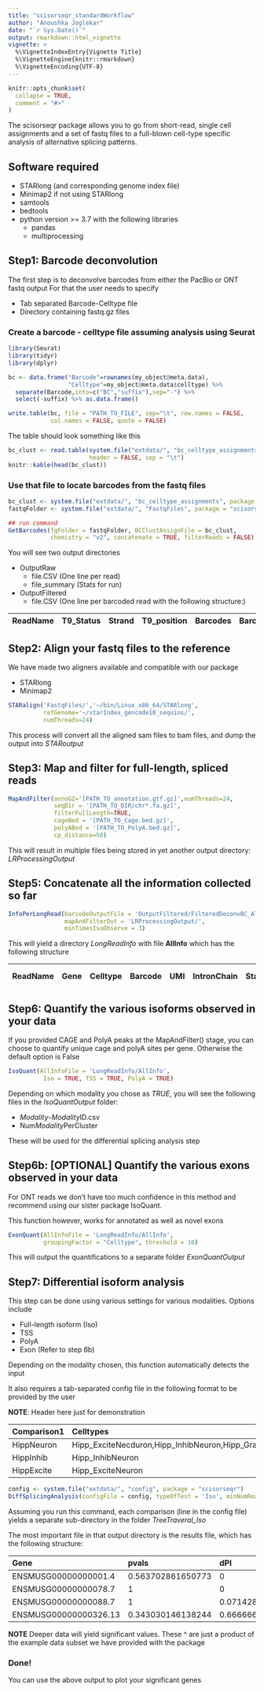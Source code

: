 ```yaml
---
title: "scisorseqr_standardWorkflow"
author: "Anoushka Joglekar"
date: "`r Sys.Date()`"
output: rmarkdown::html_vignette
vignette: >
  %\VignetteIndexEntry{Vignette Title}
  %\VignetteEngine{knitr::rmarkdown}
  %\VignetteEncoding{UTF-8}
---
```


```r
knitr::opts_chunk$set(
  collapse = TRUE,
  comment = "#>"
)
```

The scisorseqr package allows you to go from short-read, single cell assignments and a set of fastq files to a full-blown cell-type specific analysis of alternative splicing patterns. 

## Software required 

 * STARlong (and corresponding genome index file)
 * Minimap2 if not using STARlong
 * samtools
 * bedtools
 * python version >= 3.7 with the following libraries
   * pandas
   * multiprocessing
 
## Step1: Barcode deconvolution 
The first step is to deconvolve barcodes from either the PacBio or ONT fastq output
For that the user needs to specify

 - Tab separated Barcode-Celltype file
 - Directory containing fastq.gz files
 
### Create a barcode - celltype file assuming analysis using Seurat
```r

library(Seurat)
library(tidyr)
library(dplyr)

bc <- data.frame("Barcode"=rownames(my_object@meta.data),
                 "Celltype"=my_object@meta.data$celltype) %>% 
  separate(Barcode,into=c("BC","suffix"),sep="-") %>% 
  select(-suffix) %>% as.data.frame()

write.table(bc, file = "PATH_TO_FILE", sep="\t", row.names = FALSE,
            col.names = FALSE, quote = FALSE)
```

The table should look something like this
```r
bc_clust <- read.table(system.file("extdata/", "bc_celltype_assignments", package = "scisorseqr"), 
                       header = FALSE, sep = "\t")
knitr::kable(head(bc_clust))
```

### Use that file to locate barcodes from the fastq files
```r
bc_clust <- system.file("extdata/", "bc_celltype_assignments", package = "scisorseqr")
fastqFolder <- system.file("extdata/", "FastqFiles", package = "scisorseqr")

## run command
GetBarcodes(fqFolder = fastqFolder, BCClustAssignFile = bc_clust, 
            chemistry = "v2", concatenate = TRUE, filterReads = FALSE)
```

You will see two output directories

- OutputRaw
    - file.CSV (One line per read)
    - file_summary (Stats for run)
- OutputFiltered
    - file.CSV (One line per barcoded read with the following structure:)
    
|ReadName |T9_Status |Strand|T9_position|Barcodes|Barcode_position|Cluster|UMI|TSO_Status|TSO_position|Length|
|:----------|:-----|:---|:--|:----------------|:--|:-----------|:----------|:---------|:--|:----|

## Step2: Align your fastq files to the reference

We have made two aligners available and compatible with our package

* STARlong
* Minimap2

```r
STARalign('FastqFiles/','~/bin/Linux_x86_64/STARlong',
          refGenome='~/starIndex_gencode10_sequins/',
          numThreads=24)
```

This process will convert all the aligned sam files to bam files, and dump the output into *STARoutput*

## Step3: Map and filter for full-length, spliced reads
```r

MapAndFilter(annoGZ='[PATH_TO_annotation.gtf.gz]',numThreads=24, 
             seqDir = '[PATH_TO_DIR/chr*.fa.gz]',
             filterFullLength=TRUE,
             cageBed = '[PATH_TO_Cage.bed.gz]',
             polyABed = '[PATH_TO_PolyA.bed.gz]',
             cp_distance=50)

```

This will result in multiple files being stored in yet another output directory: *LRProcessingOutput*

## Step5: Concatenate all the information collected so far

```r
 
InfoPerLongRead(barcodeOutputFile = 'OutputFiltered/FilteredDeconvBC_AllFiles.csv',
                mapAndFilterOut = 'LRProcessingOutput/',
                minTimesIsoObserve = 3)

```

This will yield a directory *LongReadInfo* with file **AllInfo** which has the following structure

|ReadName|Gene|Celltype|Barcode|UMI|IntronChain|Status|# Introns|
|:-------|:---|:-------|:------|:--|:----------|:-----|:--------|


## Step6: Quantify the various isoforms  observed in your data
If you provided CAGE and PolyA peaks at the MapAndFilter() stage, you can choose to quantify unique 
cage and polyA sites per gene. Otherwise the default option is False

```r
IsoQuant(AllInfoFile = 'LongReadInfo/AllInfo',
          Iso = TRUE, TSS = TRUE, PolyA = TRUE)

```

Depending on which modality you chose as *TRUE*, you will see the following files in the  *IsoQuantOutput* folder:

- *Modality*-*Modality*ID.csv
- Num*Modality*PerCluster

These will be used for the differential splicing analysis step

## Step6b: [OPTIONAL]  Quantify the various exons observed in your data
For ONT reads we don't have too much confidence in this method and recommend using 
our sister package IsoQuant. 

This function however, works for annotated as well as novel exons
```r
ExonQuant(AllInfoFile = 'LongReadInfo/AllInfo', 
          groupingFactor = "Celltype", threshold = 10)
```
This will output the quantifications to a separate folder *ExonQuantOutput*

## Step7: Differential isoform analysis

This step can be done using various settings for various modalities. Options include

- Full-length isoform (Iso)
- TSS 
- PolyA
- Exon (Refer to step 6b)

Depending on the modality chosen, this function automatically detects the input

It also requires a tab-separated config file in the following format to be provided by the user

**NOTE**: Header here just for demonstration

|Comparison1 | Celltypes | Comparison2 | Celltypes | 
|:----------|:--------------------------------------------------|:----------|:---------------------------------|
|HippNeuron | Hipp_ExciteNecduron,Hipp_InhibNeuron,Hipp_GranuleNB | PFCNeuron | PFC_ExciteNeuron,PFC_InhibNeuron | 
|HippInhib  | Hipp_InhibNeuron | PFCInhib | PFC_InhibNeuron | 
|HippExcite | Hipp_ExciteNeuron	| HippInhib | Hipp_InhibNeuron | 


```r
config <- system.file("extdata/", "config", package = "scisorseqr")
DiffSplicingAnalysis(configFile = config, typeOfTest = 'Iso', minNumReads = 25, is.hier = FALSE)
```

Assuming you run this command, each comparison (line in the config file) yields a separate sub-directory in the folder *TreeTraveral_Iso*

The most important file in that output directory is the results file, which has the following structure:

|Gene|pvals|dPI|maxDeltaPI_ix1|maxDeltaPI_ix2|FDR|
|:---|:----|:---|:------------|:-------------|:--|
|ENSMUSG00000000001.4| 0.563702861650773|0|0|NA|1|
|ENSMUSG00000000078.7|1|0|0|NA|1|
|ENSMUSG00000000088.7|1|0.0714285714285714|1|NA|1|
|ENSMUSG00000000326.13|0.343030146138244|0.666666666666667|1|3|1|

**NOTE** Deeper data will yield significant values. These ^ are just a product of the example data subset we have provided with the package

### Done!

You can use the above output to plot your significant genes
